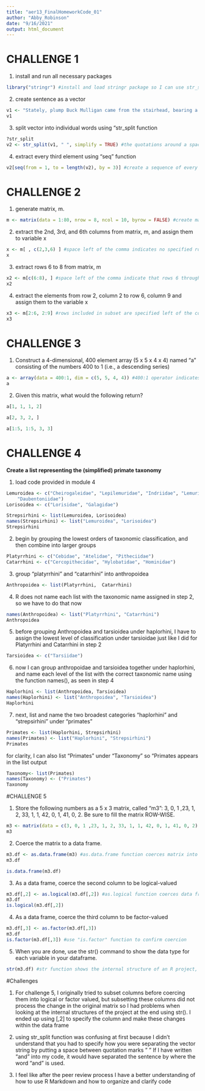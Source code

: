 ```yaml
---
title: "aer13_FinalHomeworkCode_01"
author: "Abby_Robinson"
date: "9/16/2021"
output: html_document
---
```

# CHALLENGE 1

1. install and run all necessary packages 
```r
library("stringr") #install and load stringr package so I can use str_split function to separate vector string into individual words 
```

2. create sentence as a vector  
```r
v1 <- "Stately, plump Buck Mulligan came from the stairhead, bearing a bowl of lather on which a mirror and a razor lay crossed."
v1
```

3. split vector into individual words using "str_split function 
```r
?str_split
v2 <- str_split(v1, " ", simplify = TRUE) #the quotations around a space indicate that the vector should separate words that are separated by a space
```

4. extract every third element using "seq" function 
```r
v2[seq(from = 1, to = length(v2), by = 3)] #create a sequence of every third element in the vector "v2"
```

# CHALLENGE 2 

1. generate matrix, m. 
```r
m <- matrix(data = 1:80, nrow = 8, ncol = 10, byrow = FALSE) #create matrix with elements 1 through 80 in ascending order with 8 rows and 10 columns. byrow = FALSE means numerical order will increase by column. 
```

2. extract the 2nd, 3rd, and 6th columns from matrix, m, and assign them to variable x
```r
x <- m[ , c(2,3,6) ] #space left of the comma indicates no specified row extraction (so all rows will be included in subsetted matrix), space right of the comma indicates rows 2,3,6 will be extracted 
x
```
3. extract rows 6 to 8 from matrix, m
```r
x2 <- m[c(6:8), ] #space left of the comma indicate that rows 6 through 8 will be subsetted,empty space right of the comma indicates that all  columns will be included in subsetted matrix 
x2
```

4. extract the elements from row 2, column 2 to row 6, column 9 and assign them to the variable x
```r
x3 <- m[2:6, 2:9] #rows included in subset are specified left of the comma, columns included in subset are specified right of the comma 
x3
```
# CHALLENGE 3

1. Construct a 4-dimensional, 400 element array (5 x 5 x 4 x 4) named "a" consisting of the numbers 400 to 1 (i.e., a descending series)
```r
a <- array(data = 400:1, dim = c(5, 5, 4, 4)) #400:1 operator indicates that matrix will contain only numbers between 400 and 1, and the sequence will start at 400 and descend to 1. dim indicates that each matrix will contain 5 rows and 5 columns, and there will be an array of 4 rows of matrices by 4 columns of matrices - resulting in 16 mactrices 
a
```

2. Given this matrix, what would the following return?

```r
a[1, 1, 1, 2] 
```

```r
a[2, 3, 2, ]
```

```r
a[1:5, 1:5, 3, 3]
```

# CHALLENGE 4
**Create a list representing the (simplified) primate taxonomy**

1. load code provided in module 4
```R
Lemuroidea <- c("Cheirogaleidae", "Lepilemuridae", "Indriidae", "Lemuridae",
    "Daubentoniidae")
Lorisoidea <- c("Lorisidae", "Galagidae") 

Strepsirhini <- list(Lemuroidea, Lorisoidea)
names(Strepsirhini) <- list("Lemuroidea", "Lorisoidea")
Strepsirhini
```

2. begin by grouping the lowest orders of taxonomic classification, and then combine into larger groups 

```r
Platyrrhini <- c("Cebidae", "Atelidae", "Pitheciidae") 
Catarrhini <- c("Cercopithecidae", "Hylobatidae", "Hominidae") 
```

3. group "platyrrhini" and "catarrhini" into anthropoidea
```r
Anthropoidea <- list(Platyrrhini,  Catarrhini)
```

4. R does not name each list with the taxonomic name assigned in step 2, so we have to do that now 

```r
names(Anthropoidea) <- list("Platyrrhini", "Catarrhini")
Anthropoidea
```

5. before grouping Anthropoidea and tarsioidea under haplorhini, I have to assign the lowest level of classification under tarsioidae just like I did for Platyrrhini and Catarrhini in step 2

```r
Tarsioidea <- c("Tarsiidae")
```

6. now I can group anthropoidae and tarsioidea together under haplorhini, and name each level of the list with the correct taxonomic name using the function names(), as seen in step 4
```r
Haplorhini <- list(Anthropoidea, Tarsioidea)
names(Haplorhini) <- list("Anthropoidea", "Tarsioidea")
Haplorhini
```

7. next, list and name the two broadest categories "haplorhini" and 
"strepsirhini" under "primates"

```r
Primates <- list(Haplorhini, Strepsirhini)
names(Primates) <- list("Haplorhini", "Strepsirhini")
Primates
```
for clarity, I can also list "Primates" under "Taxonomy" so "Primates appears in the list output 

```r
Taxonomy<- list(Primates)
names(Taxonomy) <- ("Primates")
Taxonomy

```

#CHALLENGE 5

1. Store the following numbers as a 5 x 3 matrix, called “m3”: 3, 0, 1 ,23, 1, 2, 33, 1, 1, 42, 0, 1, 41, 0, 2. Be sure to fill the matrix ROW-WISE.

```r
m3 <- matrix(data = c(3, 0, 1 ,23, 1, 2, 33, 1, 1, 42, 0, 1, 41, 0, 2), nrow = 5, ncol = 3, byrow = TRUE) #c() function enters the listed numbers in the data matrix. nrow command sets the number of rows in the matrix as 5, and ncol command sets the number of columns as 3. byrow = TRUE means that numbers in the matrix will increase by row, not by column. 
m3
```

2. Coerce the matrix to a data frame.
```r
m3.df <- as.data.frame(m3) #as.data.frame function coerces matrix into a data frame, and is.data.frame function can be used to verify that the matrix has been successfully coericed. 
m3.df

is.data.frame(m3.df)
```

3. As a data frame, coerce the second column to be logical-valued
```r
m3.df[,2] <- as.logical(m3.df[,2]) #as.logical function coerces data frame into logical values, [,2] is needed to specify column 2 in the data,and create this change in the speficied column of the original data set 
m3.df
is.logical(m3.df[,2])
```

4. As a data frame, coerce the third column to be factor-valued

```r
m3.df[,3] <- as.factor(m3.df[,3])
m3.df
is.factor(m3.df[,3]) #use "is.factor" function to confirm coercion 
```

5. When you are done, use the str() command to show the data type for each variable in your dataframe.

```r
str(m3.df) #str function shows the internal structure of an R project, and it allows you so see that V1 is still numeric, V2 is now logical, and V3 is now a factor vector 
```
#Challenges 

1. For challenge 5, I originally tried to subset columns before coercing them into logical or factor valued, but subsetting these columns did not process the change in the original matrix so I had problems when looking at the internal structures of the project at the end using str(). I ended up using [,2] to specify the column and make these changes within the data frame 

2. using str_split function was confusing at first because I didn't understand that you had to specify how you were separating the vector string by putting a space between quotation marks " "  If I have written "and" into my code, it would have separated the sentence by where the word "and" is used. 

3. I feel like after the peer review process I have a better understanding of how to use R Markdown and how to organize and clarify code 

